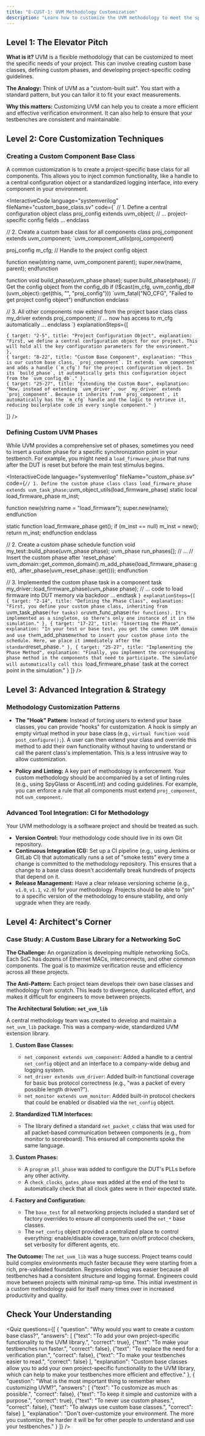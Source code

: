 ```yaml
---
title: "E-CUST-1: UVM Methodology Customization"
description: "Learn how to customize the UVM methodology to meet the specific needs of your project."
---
```



## Level 1: The Elevator Pitch

**What is it?** UVM is a flexible methodology that can be customized to meet the specific needs of your project. This can involve creating custom base classes, defining custom phases, and developing project-specific coding guidelines.

**The Analogy:** Think of UVM as a "custom-built suit". You start with a standard pattern, but you can tailor it to fit your exact measurements.

**Why this matters:** Customizing UVM can help you to create a more efficient and effective verification environment. It can also help to ensure that your testbenches are consistent and maintainable.

## Level 2: Core Customization Techniques

### Creating a Custom Component Base Class

A common customization is to create a project-specific base class for all components. This allows you to inject common functionality, like a handle to a central configuration object or a standardized logging interface, into every component in your environment.

<InteractiveCode
  language="systemverilog"
  fileName="custom_base_class.sv"
  code={`
// 1. Define a central configuration object
class proj_config extends uvm_object;
  // ... project-specific config fields ...
endclass

// 2. Create a custom base class for all components
class proj_component extends uvm_component;
  `uvm_component_utils(proj_component)

  proj_config m_cfg; // Handle to the project config object

  function new(string name, uvm_component parent);
    super.new(name, parent);
  endfunction

  function void build_phase(uvm_phase phase);
    super.build_phase(phase);
    // Get the config object from the config_db
    if (!$cast(m_cfg, uvm_config_db#(uvm_object)::get(this, "", "proj_config")))
      `uvm_fatal("NO_CFG", "Failed to get project config object")
  endfunction
endclass

// 3. All other components now extend from the project base class
class my_driver extends proj_component;
  // ... now has access to m_cfg automatically ...
endclass
  `}
  explanationSteps={[

    { target: "2-5", title: "Project Configuration Object", explanation: "First, we define a central configuration object for our project. This will hold all the key configuration parameters for the environment." },
    { target: "8-22", title: "Custom Base Component", explanation: "This is our custom base class, `proj_component`. It extends `uvm_component` and adds a handle (`m_cfg`) for the project configuration object. In its `build_phase`, it automatically gets this configuration object from the `uvm_config_db`." },
    { target: "25-27", title: "Extending the Custom Base", explanation: "Now, instead of extending `uvm_driver`, our `my_driver` extends `proj_component`. Because it inherits from `proj_component`, it automatically has the `m_cfg` handle and the logic to retrieve it, reducing boilerplate code in every single component." }
  ]}
/>

### Defining Custom UVM Phases

While UVM provides a comprehensive set of phases, sometimes you need to insert a custom phase for a specific synchronization point in your testbench. For example, you might need a `load_firmware_phase` that runs after the DUT is reset but before the main test stimulus begins.

<InteractiveCode
  language="systemverilog"
  fileName="custom_phase.sv"
  code={`
// 1. Define the custom phase class
class load_firmware_phase extends uvm_task_phase;
  `uvm_object_utils(load_firmware_phase)
  static local load_firmware_phase m_inst;

  function new(string name = "load_firmware");
    super.new(name);
  endfunction

  static function load_firmware_phase get();
    if (m_inst == null) m_inst = new();
    return m_inst;
  endfunction
endclass

// 2. Create a custom phase schedule
function void my_test::build_phase(uvm_phase phase);
  uvm_phase run_phases[];
  // ...
  // Insert the custom phase after 'reset_phase'
  uvm_domain::get_common_domain().m_add_phase(load_firmware_phase::get(),
                                             .after_phase(uvm_reset_phase::get()));
endfunction

// 3. Implemented the custom phase task in a component
task my_driver::load_firmware_phase(uvm_phase phase);
  // ... code to load firmware into DUT memory via backdoor ...
endtask
  `}
  explanationSteps={[
    { target: "2-14", title: "Defining the Phase Class", explanation: "First, you define your custom phase class, inheriting from `uvm_task_phase` (for tasks) or `uvm_func_phase` (for functions). It's implemented as a singleton, so there's only one instance of it in the simulation." },
    { target: "17-22", title: "Inserting the Phase", explanation: "In your test or base test, you get the common UVM domain and use the `m_add_phase` method to insert your custom phase into the schedule. Here, we place it immediately after the standard `reset_phase`." },
    { target: "25-27", title: "Implementing the Phase Method", explanation: "Finally, you implement the corresponding phase method in the components that need to participate. The simulator will automatically call this `load_firmware_phase` task at the correct point in the simulation." }
  ]}
/>

## Level 3: Advanced Integration & Strategy

### Methodology Customization Patterns

- **The "Hook" Pattern:** Instead of forcing users to extend your base classes, you can provide "hooks" for customization. A hook is simply an empty virtual method in your base class (e.g., `virtual function void post_configure();`). A user can then extend your class and override this method to add their own functionality without having to understand or call the parent class's implementation. This is a less intrusive way to allow customization.

- **Policy and Linting:** A key part of methodology is enforcement. Your custom methodology should be accompanied by a set of linting rules (e.g., using SpyGlass or AscentLint) and coding guidelines. For example, you can enforce a rule that all components must extend `proj_component`, not `uvm_component`.

### Advanced Tool Integration: CI for Methodology

Your UVM methodology is a software project and should be treated as such.
- **Version Control:** Your methodology code should live in its own Git repository.
- **Continuous Integration (CI):** Set up a CI pipeline (e.g., using Jenkins or GitLab CI) that automatically runs a set of "smoke tests" every time a change is committed to the methodology repository. This ensures that a change to a base class doesn't accidentally break hundreds of projects that depend on it.
- **Release Management:** Have a clear release versioning scheme (e.g., `v1.0`, `v1.1`, `v2.0`) for your methodology. Projects should be able to "pin" to a specific version of the methodology to ensure stability, and only upgrade when they are ready.

## Level 4: Architect's Corner

### Case Study: A Custom Base Library for a Networking SoC

**The Challenge:** An organization is developing multiple networking SoCs. Each SoC has dozens of Ethernet MACs, interconnects, and other common components. The goal is to maximize verification reuse and efficiency across all these projects.

**The Anti-Pattern:** Each project team develops their own base classes and methodology from scratch. This leads to divergence, duplicated effort, and makes it difficult for engineers to move between projects.

**The Architectural Solution: `net_uvm_lib`**

A central methodology team was created to develop and maintain a `net_uvm_lib` package. This was a company-wide, standardized UVM extension library.

1.  **Custom Base Classes:**
    *   `net_component extends uvm_component`: Added a handle to a central `net_config` object and an interface to a company-wide debug and logging system.
    *   `net_driver extends uvm_driver`: Added built-in functional coverage for basic bus protocol correctness (e.g., "was a packet of every possible length driven?").
    *   `net_monitor extends uvm_monitor`: Added built-in protocol checkers that could be enabled or disabled via the `net_config` object.

2.  **Standardized TLM Interfaces:**
    *   The library defined a standard `net_packet_c` class that was used for all packet-based communication between components (e.g., from monitor to scoreboard). This ensured all components spoke the same language.

3.  **Custom Phases:**
    *   A `program_pll_phase` was added to configure the DUT's PLLs before any other activity.
    *   A `check_clocks_gates_phase` was added at the end of the test to automatically check that all clock gates were in their expected state.

4.  **Factory and Configuration:**
    *   The `base_test` for all networking projects included a standard set of factory overrides to ensure all components used the `net_*` base classes.
    *   The `net_config` object provided a centralized place to control everything: enable/disable coverage, turn on/off protocol checkers, set verbosity for different agents, etc.

**The Outcome:** The `net_uvm_lib` was a huge success. Project teams could build complex environments much faster because they were starting from a rich, pre-validated foundation. Regression debug was easier because all testbenches had a consistent structure and logging format. Engineers could move between projects with minimal ramp-up time. This initial investment in a custom methodology paid for itself many times over in increased productivity and quality.

## Check Your Understanding

<Quiz questions={[
    {
      "question": "Why would you want to create a custom base class?",
      "answers": [
        {"text": "To add your own project-specific functionality to the UVM library.", "correct": true},
        {"text": "To make your testbenches run faster.", "correct": false},
        {"text": "To replace the need for a verification plan.", "correct": false},
        {"text": "To make your testbenches easier to read.", "correct": false}
      ],
      "explanation": "Custom base classes allow you to add your own project-specific functionality to the UVM library, which can help to make your testbenches more efficient and effective."
    },
    {
      "question": "What is the most important thing to remember when customizing UVM?",
      "answers": [
        {"text": "To customize as much as possible.", "correct": false},
        {"text": "To keep it simple and customize with a purpose.", "correct": true},
        {"text": "To never use custom phases.", "correct": false},
        {"text": "To always use custom base classes.", "correct": false}
      ],
      "explanation": "Don't over-customize your environment. The more you customize, the harder it will be for other people to understand and use your testbenches."
    }
  ]} />
